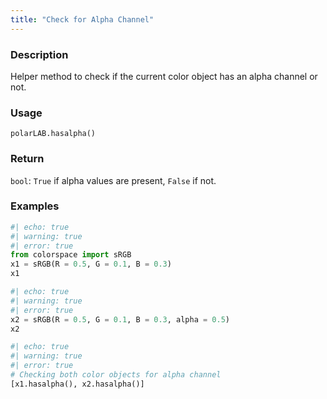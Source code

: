 ```yaml
---
title: "Check for Alpha Channel"
---
```


### Description

Helper method to check if the current color object has
an alpha channel or not.

### Usage

<pre><code class='language-python'>polarLAB.hasalpha()</code></pre>

### Return

<code>bool</code>: `True` if alpha values are present, `False` if not.

### Examples

```python
#| echo: true
#| warning: true
#| error: true
from colorspace import sRGB
x1 = sRGB(R = 0.5, G = 0.1, B = 0.3)
x1
```

```python
#| echo: true
#| warning: true
#| error: true
x2 = sRGB(R = 0.5, G = 0.1, B = 0.3, alpha = 0.5)
x2
```

```python
#| echo: true
#| warning: true
#| error: true
# Checking both color objects for alpha channel
[x1.hasalpha(), x2.hasalpha()]
```



